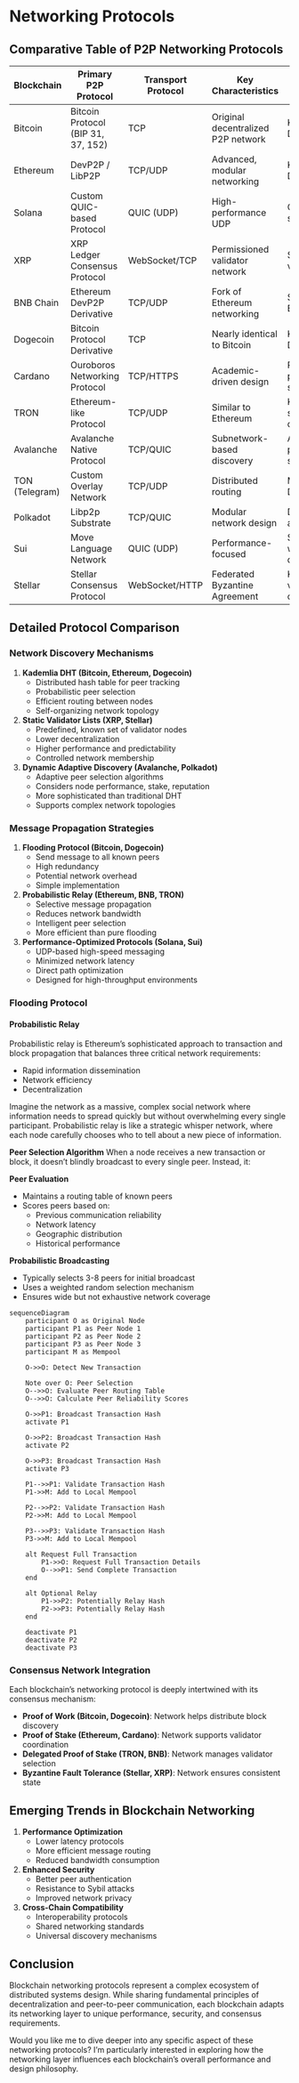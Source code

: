 # Networking Protocols

## Comparative Table of P2P Networking Protocols

| Blockchain | Primary P2P Protocol | Transport Protocol | Key Characteristics | Discovery Mechanism | Message Propagation | Consensus Impact |
|-----------|---------------------|-------------------|---------------------|---------------------|---------------------|-----------------|
| Bitcoin | Bitcoin Protocol (BIP 31, 37, 152) | TCP | Original decentralized P2P network | Kademlia DHT | Flooding/Gossip | Direct network impact |
| Ethereum | DevP2P / LibP2P | TCP/UDP | Advanced, modular networking | Kademlia DHT | Probabilistic relay | Transaction/block propagation |
| Solana | Custom QUIC-based Protocol | QUIC (UDP) | High-performance UDP | Centralized seed nodes | Direct path optimization | Proof of History integration |
| XRP | XRP Ledger Consensus Protocol | WebSocket/TCP | Permissioned validator network | Static validator list | Targeted messaging | Unique consensus mechanism |
| BNB Chain | Ethereum DevP2P Derivative | TCP/UDP | Fork of Ethereum networking | Similar to Ethereum | Similar to Ethereum | EVM-compatible propagation |
| Dogecoin | Bitcoin Protocol Derivative | TCP | Nearly identical to Bitcoin | Kademlia DHT | Flooding | Minimal protocol modifications |
| Cardano | Ouroboros Networking Protocol | TCP/HTTPS | Academic-driven design | Probabilistic peer selection | Multi-stage propagation | Proof of Stake optimized |
| TRON | Ethereum-like Protocol | TCP/UDP | Similar to Ethereum | Kademlia-style discovery | Gossip protocol | EVM-compatible network |
| Avalanche | Avalanche Native Protocol | TCP/QUIC | Subnetwork-based discovery | Adaptive peer selection | Directed acyclic graph (DAG) | Snowman consensus integration |
| TON (Telegram) | Custom Overlay Network | TCP/UDP | Distributed routing | Multi-level DHT | Advanced sharding support | Blockchain scaling oriented |
| Polkadot | Libp2p Substrate | TCP/QUIC | Modular network design | Dynamic availability | Relay chain architecture | Cross-chain communication |
| Sui | Move Language Network | QUIC (UDP) | Performance-focused | Stake-weighted discovery | High-throughput messaging | Move VM networking |
| Stellar | Stellar Consensus Protocol | WebSocket/HTTP | Federated Byzantine Agreement | Known validator configuration | Quorum slice propagation | Unique consensus model |

## Detailed Protocol Comparison

### Network Discovery Mechanisms

1. **Kademlia DHT (Bitcoin, Ethereum, Dogecoin)**
   - Distributed hash table for peer tracking
   - Probabilistic peer selection
   - Efficient routing between nodes
   - Self-organizing network topology

2. **Static Validator Lists (XRP, Stellar)**
   - Predefined, known set of validator nodes
   - Lower decentralization
   - Higher performance and predictability
   - Controlled network membership

3. **Dynamic Adaptive Discovery (Avalanche, Polkadot)**
   - Adaptive peer selection algorithms
   - Considers node performance, stake, reputation
   - More sophisticated than traditional DHT
   - Supports complex network topologies

### Message Propagation Strategies

1. **Flooding Protocol (Bitcoin, Dogecoin)**
   - Send message to all known peers
   - High redundancy
   - Potential network overhead
   - Simple implementation

2. **Probabilistic Relay (Ethereum, BNB, TRON)**
   - Selective message propagation
   - Reduces network bandwidth
   - Intelligent peer selection
   - More efficient than pure flooding

3. **Performance-Optimized Protocols (Solana, Sui)**
   - UDP-based high-speed messaging
   - Minimized network latency
   - Direct path optimization
   - Designed for high-throughput environments

### Flooding Protocol


#### Probabilistic Relay
Probabilistic relay is Ethereum's sophisticated approach to transaction and block propagation that balances three critical network requirements:

* Rapid information dissemination
* Network efficiency
* Decentralization

Imagine the network as a massive, complex social network where information needs to spread quickly but without overwhelming every single participant. Probabilistic relay is like a strategic whisper network, where each node carefully chooses who to tell about a new piece of information.

**Peer Selection Algorithm**
When a node receives a new transaction or block, it doesn't blindly broadcast to every single peer. Instead, it:

**Peer Evaluation**

* Maintains a routing table of known peers
* Scores peers based on:
    * Previous communication reliability
    * Network latency
    * Geographic distribution
    * Historical performance

**Probabilistic Broadcasting**

* Typically selects 3-8 peers for initial broadcast
* Uses a weighted random selection mechanism
* Ensures wide but not exhaustive network coverage

```mermaid
sequenceDiagram
    participant O as Original Node
    participant P1 as Peer Node 1
    participant P2 as Peer Node 2
    participant P3 as Peer Node 3
    participant M as Mempool

    O->>O: Detect New Transaction
    
    Note over O: Peer Selection
    O-->>O: Evaluate Peer Routing Table
    O-->>O: Calculate Peer Reliability Scores
    
    O->>P1: Broadcast Transaction Hash
    activate P1
    
    O->>P2: Broadcast Transaction Hash
    activate P2
    
    O->>P3: Broadcast Transaction Hash
    activate P3
    
    P1-->>P1: Validate Transaction Hash
    P1->>M: Add to Local Mempool
    
    P2-->>P2: Validate Transaction Hash
    P2->>M: Add to Local Mempool
    
    P3-->>P3: Validate Transaction Hash
    P3->>M: Add to Local Mempool
    
    alt Request Full Transaction
        P1->>O: Request Full Transaction Details
        O-->>P1: Send Complete Transaction
    end
    
    alt Optional Relay
        P1->>P2: Potentially Relay Hash
        P2->>P3: Potentially Relay Hash
    end
    
    deactivate P1
    deactivate P2
    deactivate P3
```

### Consensus Network Integration

Each blockchain's networking protocol is deeply intertwined with its consensus mechanism:

- **Proof of Work (Bitcoin, Dogecoin)**: Network helps distribute block discovery
- **Proof of Stake (Ethereum, Cardano)**: Network supports validator coordination
- **Delegated Proof of Stake (TRON, BNB)**: Network manages validator selection
- **Byzantine Fault Tolerance (Stellar, XRP)**: Network ensures consistent state

## Emerging Trends in Blockchain Networking

1. **Performance Optimization**
   - Lower latency protocols
   - More efficient message routing
   - Reduced bandwidth consumption

2. **Enhanced Security**
   - Better peer authentication
   - Resistance to Sybil attacks
   - Improved network privacy

3. **Cross-Chain Compatibility**
   - Interoperability protocols
   - Shared networking standards
   - Universal discovery mechanisms

## Conclusion

Blockchain networking protocols represent a complex ecosystem of distributed systems design. While sharing fundamental principles of decentralization and peer-to-peer communication, each blockchain adapts its networking layer to unique performance, security, and consensus requirements.

Would you like me to dive deeper into any specific aspect of these networking protocols? I'm particularly interested in exploring how the networking layer influences each blockchain's overall performance and design philosophy.